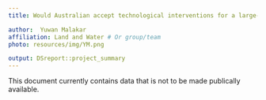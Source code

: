 ```yaml
---
title: Would Australian accept technological interventions for a large-scale ecological restoration?

author:  Yuwan Malakar
affiliation: Land and Water # Or group/team
photo: resources/img/YM.png

output: DSreport::project_summary
---
```


This document currently contains data that is not to be made publically available.